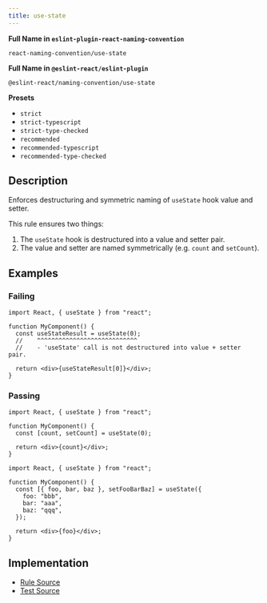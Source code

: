 ```yaml
---
title: use-state
---
```


**Full Name in `eslint-plugin-react-naming-convention`**

```plain copy
react-naming-convention/use-state
```

**Full Name in `@eslint-react/eslint-plugin`**

```plain copy
@eslint-react/naming-convention/use-state
```

**Presets**

- `strict`
- `strict-typescript`
- `strict-type-checked`
- `recommended`
- `recommended-typescript`
- `recommended-type-checked`

## Description

Enforces destructuring and symmetric naming of `useState` hook value and setter.

This rule ensures two things:

1. The `useState` hook is destructured into a value and setter pair.
2. The value and setter are named symmetrically (e.g. `count` and `setCount`).

## Examples

### Failing

```tsx
import React, { useState } from "react";

function MyComponent() {
  const useStateResult = useState(0);
  //    ^^^^^^^^^^^^^^^^^^^^^^^^^^^^
  //    - 'useState' call is not destructured into value + setter pair.

  return <div>{useStateResult[0]}</div>;
}
```

### Passing

```tsx
import React, { useState } from "react";

function MyComponent() {
  const [count, setCount] = useState(0);

  return <div>{count}</div>;
}
```

```tsx
import React, { useState } from "react";

function MyComponent() {
  const [{ foo, bar, baz }, setFooBarBaz] = useState({
    foo: "bbb",
    bar: "aaa",
    baz: "qqq",
  });

  return <div>{foo}</div>;
}
```

## Implementation

- [Rule Source](https://github.com/Rel1cx/eslint-react/tree/main/packages/plugins/eslint-plugin-react-naming-convention/src/rules/use-state.ts)
- [Test Source](https://github.com/Rel1cx/eslint-react/tree/main/packages/plugins/eslint-plugin-react-naming-convention/src/rules/use-state.spec.ts)
